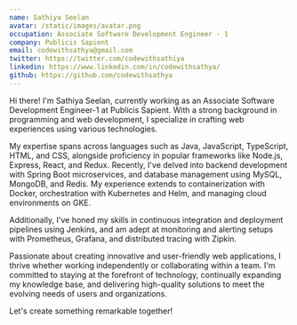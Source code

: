 ```yaml
---
name: Sathiya Seelan
avatar: /static/images/avatar.png
occupation: Associate Software Development Engineer - 1
company: Publicis Sapient
email: codewithsathya@gmail.com
twitter: https://twitter.com/codewithsathiya
linkedin: https://www.linkedin.com/in/codewithsathya/
github: https://github.com/codewithsathya
---
```


Hi there! I'm Sathiya Seelan, currently working as an Associate Software Development Engineer-1 at Publicis Sapient. With a strong background in programming and web development, I specialize in crafting web experiences using various technologies.

My expertise spans across languages such as Java, JavaScript, TypeScript, HTML, and CSS, alongside proficiency in popular frameworks like Node.js, Express, React, and Redux. Recently, I've delved into backend development with Spring Boot microservices, and database management using MySQL, MongoDB, and Redis. My experience extends to containerization with Docker, orchestration with Kubernetes and Helm, and managing cloud environments on GKE.

Additionally, I've honed my skills in continuous integration and deployment pipelines using Jenkins, and am adept at monitoring and alerting setups with Prometheus, Grafana, and distributed tracing with Zipkin.

Passionate about creating innovative and user-friendly web applications, I thrive whether working independently or collaborating within a team. I'm committed to staying at the forefront of technology, continually expanding my knowledge base, and delivering high-quality solutions to meet the evolving needs of users and organizations.

Let's create something remarkable together!